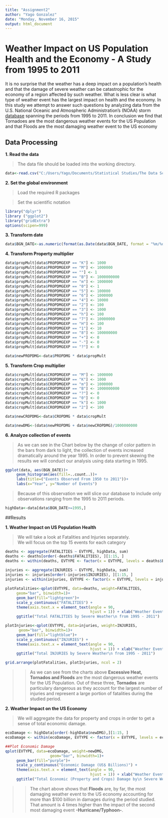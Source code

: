 ```yaml
---
title: "Assignment2"
author: "Yago Gonzalez"
date: "Monday, November 16, 2015"
output: html_document
---
```



# Weather Impact on US Population Health and the Economy - A Study from 1995 to 2011


It is no surprise that the weather has a deep impact on a population's health and that the damage of severe
weather can be catastrophic for the economy of a region affected by such weather.  What is less clear is what type of weather event has the largest impact on health and the economy.  In this study we attempt to answer such questions by analyzing data from the U.S. National Oceanic and Atmospheric Administration's (NOAA) storm [database](https://d396qusza40orc.cloudfront.net/repdata%2Fdata%2FStormData.csv.bz2) spanning the periods from 1995 to 2011.  In conclusion we find that Tornadoes are the most dangerous weather events for the US Population and that Floods are the most damaging weather event to the US economy

## Data Processing 

**1\. Read the data**

>The data file should be loaded into the working directory.
```r
data<-read.csv("C:/Users/Yago/Documents/Statistical Studies/The Data Science Track/Reproducible Research/Assignment 2/repdata-data-StormData.csv.bz2")
```

**2\. Set the global environment**

>Load the required R packages

>Set the scientific notation
```r
library("dplyr")
library ("ggplot2")
library("gridExtra")
options(scipen=999)
```

**3\. Transform date**
```r
data$BGN_DATE<-as.numeric(format(as.Date(data$BGN_DATE, format = "%m/%d/%Y %H:%M:%S"), "%Y"))
```

**4\. Transform Property multiplier**
```r
data$propMult[data$PROPDMGEXP == "K"] <- 1000
data$propMult[data$PROPDMGEXP == "M"] <- 1000000
data$propMult[data$PROPDMGEXP == ""] <- 1
data$propMult[data$PROPDMGEXP == "B"] <- 1000000000
data$propMult[data$PROPDMGEXP == "m"] <- 1000000
data$propMult[data$PROPDMGEXP == "0"] <- 1
data$propMult[data$PROPDMGEXP == "5"] <- 100000
data$propMult[data$PROPDMGEXP == "6"] <- 1000000
data$propMult[data$PROPDMGEXP == "4"] <- 10000
data$propMult[data$PROPDMGEXP == "2"] <- 100
data$propMult[data$PROPDMGEXP == "3"] <- 1000
data$propMult[data$PROPDMGEXP == "h"] <- 100
data$propMult[data$PROPDMGEXP == "7"] <- 10000000
data$propMult[data$PROPDMGEXP == "H"] <- 100
data$propMult[data$PROPDMGEXP == "1"] <- 10
data$propMult[data$PROPDMGEXP == "8"] <- 100000000
data$propMult[data$PROPDMGEXP == "+"] <- 0
data$propMult[data$PROPDMGEXP == "-"] <- 0
data$propMult[data$PROPDMGEXP == "?"] <- 0

data$newPROPDMG<-data$PROPDMG * data$propMult
```

**5\. Transform Crop multiplier**
```r
data$cropMult[data$CROPDMGEXP == "M"] <- 1000000
data$cropMult[data$CROPDMGEXP == "K"] <- 1000
data$cropMult[data$CROPDMGEXP == "m"] <- 1000000
data$cropMult[data$CROPDMGEXP == "B"] <- 1000000000
data$cropMult[data$CROPDMGEXP == "?"] <- 0
data$cropMult[data$CROPDMGEXP == "0"] <- 0
data$cropMult[data$CROPDMGEXP == "k"] <- 1000
data$cropMult[data$CROPDMGEXP == "2"] <- 100

data$newCROPDMG<-data$CROPDMG * data$cropMult

data$newDMG<-(data$newPROPDMG + data$newCROPDMG)/1000000000
```

**6\. Analyze collection of events**

>As we can see in the Chart below by the change of color pattern in the bars from dark to light, 
the collection of events increased dramatically around the year 1995.  In order to prevent skewing the results we will conduct our analysis using data starting in 1995.

```r
ggplot(data, aes(BGN_DATE))+
     geom_histogram(aes(fill=..count..))+
     labs(title=("Events Observed From 1950 to 2011"))+
     labs(x="Year", y="Number of Events")
```

>Because of this observation we will slice our database to include only observations ranging from the 
1995 to 2011 periods.
```r
highData<-data[data$BGN_DATE>=1995,]
```

##Results

**1\. Weather Impact on US Population Health**

>We will take a look at Fatalities and Injuries separately.  
>We will focus on the top 15 events for each category

```r
deaths <- aggregate(FATALITIES ~ EVTYPE, highData, sum)
deaths <- deaths[order(-deaths$FATALITIES), ][1:15, ]
deaths <- within(deaths, EVTYPE <- factor(x = EVTYPE, levels = deaths$EVTYPE))
 
injuries <- aggregate(INJURIES ~ EVTYPE, highData, sum)
injuries <- injuries[order(-injuries$INJURIES), ][1:15, ]
injuries <- within(injuries, EVTYPE <- factor(x = EVTYPE, levels = injuries$EVTYPE))

plotFatalities<-qplot(EVTYPE, data=deaths, weight=FATALITIES,
     geom="bar", binwidth=1)+
     geom_bar(fill="lightgreen")+
     scale_y_continuous("FATALITIES") + 
     theme(axis.text.x = element_text(angle = 90, 
                                      hjust = 1)) + xlab("Weather Event") +
     ggtitle("Total FATALITIES by Severe Weather\n from 1995 - 2011")

plotInjuries<-qplot(EVTYPE, data=injuries, weight=INJURIES,
      geom="bar", binwidth=1)+
     geom_bar(fill="lightblue")+
     scale_y_continuous("INJURIES") + 
     theme(axis.text.x = element_text(angle = 90, 
                                      hjust = 1)) + xlab("Weather Event") +
     ggtitle("Total INJURIES by Severe Weather\n from 1995 - 2011")

grid.arrange(plotFatalities, plotInjuries, ncol = 2)
```

>>As we can see from the charts above **Excessive Heat, Tornados and Floods** are the most dangerous weather events for the US Population.  Out of these three, **Tornados** are particulary dangerous as they account for the largest number of injuries and represent a large portion of fatalities during the studied period. 

**2\. Weather Impact on the US Economy**

>We will aggregate the data for property and crops in order to get a sense of total economic damage.  

```r
ecoDamage <- highData[order(-highData$newDMG),][1:15, ]
ecoDamage <- within(ecoDamage, EVTYPE <- factor(x = EVTYPE, levels = ecoDamage$EVTYPE))

##Plot Economic Damage
qplot(EVTYPE, data=ecoDamage, weight=newDMG,
                    geom="bar", binwidth=1)+
     geom_bar(fill="purple")+
     scale_y_continuous("Economic Damage (US$ Billions)") + 
     theme(axis.text.x = element_text(angle = 90, 
                                      hjust = 1)) + xlab("Weather Event") +
     ggtitle("Total Economic (Property and Crops) Damage by\n Severe Weather from 1995 - 2011")
```

>>The chart above shows that **Floods** are, by far, the most damaging weather event to the US economy accounting for more than $100 billion in damages during the period studied.  That amount is 4 times higher than the impact of the second most damaging event **-Hurricane/Typhoon-**.
